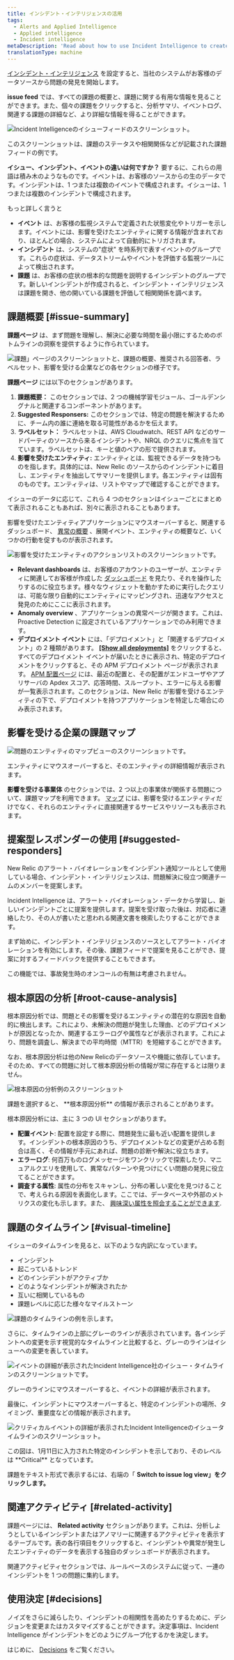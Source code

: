 ```yaml
---
title: インシデント・インテリジェンスの活用
tags:
  - Alerts and Applied Intelligence
  - Applied intelligence
  - Incident intelligence
metaDescription: 'Read about how to use Incident Intelligence to create an overview of all your alert incidents, their sources, and related events.'
translationType: machine
---
```


[インシデント・インテリジェンス](/docs/alerts-applied-intelligence/applied-intelligence/incident-intelligence/get-started-incident-intelligence/#get-started) を設定すると、当社のシステムがお客様のデータソースから問題の発見を開始します。

**issue feed** では、すべての課題の概要と、課題に関する有用な情報を見ることができます。また、個々の課題をクリックすると、分析サマリ、イベントログ、関連する課題の詳細など、より詳細な情報を得ることができます。

![Incident Intelligenceのイシューフィードのスクリーンショット。](src/images/issue_feed.png 'Incident Intelligenceのイシューフィードです。')

<figcaption>
  このスクリーンショットは、課題のステータスや相関関係などが記載された課題フィードの例です。
</figcaption>

**イシュー、インシデント、イベントの違いは何ですか？** 要するに、これらの用語は積み木のようなものです。イベントは、お客様のソースからの生のデータです。インシデントは、1 つまたは複数のイベントで構成されます。イシューは、1 つまたは複数のインシデントで構成されます。

もっと詳しく言うと

- **イベント** は、お客様の監視システムで定義された状態変化やトリガーを示します。イベントには、影響を受けたエンティティに関する情報が含まれており、ほとんどの場合、システムによって自動的にトリガされます。
- **インシデント** は、システムの"症状" を時系列で表すイベントのグループです。これらの症状は、データストリームやイベントを評価する監視ツールによって検出されます。
- **課題** は、お客様の症状の根本的な問題を説明するインシデントのグループです。新しいインシデントが作成されると、インシデント・インテリジェンスは課題を開き、他の開いている課題を評価して相関関係を調べます。

## 課題概要 [#issue-summary]

**課題ページ** は、まず問題を理解し、解決に必要な時間を最小限にするためのボトムラインの洞察を提供するように作られています。

![課題」ページのスクリーンショットと、課題の概要、推奨される回答者、ラベルセット、影響を受ける企業などの各セクションの様子です。](src/images/Screen-Shot-2020-10-21-at-9.32.39-AM.png '課題」ページには、「課題の概要」、「推奨される回答者」、「ラベルセット」、「影響を受ける組織」などのセクションがあります。')

**課題ページ** には以下のセクションがあります。

1. **課題概要：** このセクションでは、2 つの機械学習モジュール、ゴールデンシグナルと関連するコンポーネントがあります。
2. **Suggested Responsers:** このセクションでは、特定の問題を解決するために、チーム内の誰に連絡を取る可能性があるかを伝えます。
3. **ラベルセット：** ラベルセットは、AWS Cloudwatch、REST API などのサードパーティのソースから来るインシデントや、NRQL のクエリに焦点を当てています。ラベルセットは、キーと値のペアの形で提供されます。
4. **影響を受けたエンティティ:** エンティティとは、監視できるデータを持つものを指します。具体的には、New Relic のソースからのインシデントに着目し、エンティティを抽出してサマリーを提供します。各エンティティは固有のものです。エンティティは、リストやマップで確認することができます。

イシューのデータに応じて、これら 4 つのセクションはイシューごとにまとめて表示されることもあれば、別々に表示されることもあります。

影響を受けたエンティティアプリケーションにマウスオーバーすると、関連するダッシュボード、 [異常の概要](/docs/alerts-applied-intelligence/applied-intelligence/proactive-detection/proactive-detection-applied-intelligence#anomaly-overview) 、展開イベント、エンティティの概要など、いくつかの行動を促すものが表示されます。

![影響を受けたエンティティのアクションリストのスクリーンショットです。](src/images/impacted_entities_actions.png '影響を受けたエンティティのアクションリストです。')

- **Relevant dashboards** は、お客様のアカウントのユーザーが、エンティティに関連してお客様が作成した [ダッシュボード](/docs/query-your-data/explore-query-data/dashboards/introduction-dashboards/) を見たり、それを操作したりするのに役立ちます。様々なウィジェットを動かすために実行したクエリは、可能な限り自動的にエンティティにマッピングされ、迅速なアクセスと発見のためにここに表示されます。
- **Anomaly overview** 、アプリケーションの異常ページが開きます。これは、Proactive Detection に設定されているアプリケーションでのみ利用できます。
- **デプロイメント イベント** には、「デプロイメント」と「関連するデプロイメント」の 2 種類があります。 **[\[Show all deployments\]](/whats-new/applied-intelligence-deployment-events-issue-feed)** をクリックすると、すべてのデプロイメント イベントが届いたときに表示され、特定のデプロイメントをクリックすると、その APM デプロイメント ページが表示されます。 [APM 配置ページ](/docs/apm/apm-ui-pages/events/deployments-page-view-impact-your-app-users) には、最近の配置と、その配置がエンドユーザやアプリサーバの Apdex スコア、応答時間、スループット、エラーに与える影響が一覧表示されます。このセクションは、New Relic が影響を受けるエンティティの下で、デプロイメントを持つアプリケーションを特定した場合にのみ表示されます。

## 影響を受ける企業の課題マップ

![問題のエンティティのマップビューのスクリーンショットです。](src/images/issue_entity_map.png '問題のエンティティマップビュー。')

<figcaption>
  エンティティにマウスオーバーすると、そのエンティティの詳細情報が表示されます。
</figcaption>

**影響を受ける事業体** のセクションでは、2 つ以上の事業体が関係する問題について、課題マップを利用できます。 [マップ](/docs/new-relic-one/use-new-relic-one/ui-data/maps-in-context/) には、影響を受けるエンティティだけでなく、それらのエンティティに直接関連するサービスやリソースも表示されます。

## 提案型レスポンダーの使用 [#suggested-responders]

New Relic のアラート・バイオレーションをインシデント通知ツールとして使用している場合、インシデント・インテリジェンスは、問題解決に役立つ関連チームのメンバーを提案します。

Incident Intelligence は、アラート・バイオレーション・データから学習し、新しいインシデントごとに提案を提供します。提案を受け取った後は、対応者に連絡したり、その人が書いたと思われる関連文書を検索したりすることができます。

まず始めに、インシデント・インテリジェンスのソースとしてアラート・バイオレーションを有効にします。その後、課題フィードで提案を見ることができ、提案に対するフィードバックを提供することもできます。

<Callout variant="important">
  この機能では、事故発生時のオンコールの有無は考慮されません。
</Callout>

## 根本原因の分析 [#root-cause-analysis]

根本原因分析では、問題とその影響を受けるエンティティの潜在的な原因を自動的に検出します。これにより、未解決の問題が発生した理由、どのデプロイメントが原因となったか、関連するエラーログや属性などが表示されます。これにより、問題を調査し、解決までの平均時間（MTTR）を短縮することができます。

<Callout variant="tip">
  なお、根本原因分析は他のNew
  Relicのデータソースや機能に依存しています。そのため、すべての問題に対して根本原因分析の情報が常に存在するとは限りません。
</Callout>

![根本原因の分析例のスクリーンショット](src/images/root-cause-analysis.png '根本原因分析の例。')

<figcaption>
  課題を選択すると、 **根本原因分析** の情報が表示されることがあります。
</figcaption>

根本原因分析には、主に 3 つの UI セクションがあります。

- **配置イベント**: 配置を設定する際に、問題発生に最も近い配置を提供します。インシデントの根本原因のうち、デプロイメントなどの変更が占める割合は高く、その情報が手元にあれば、問題の診断や解決に役立ちます。
- **エラーログ**: 何百万ものログメッセージをワンクリックで探索したり、マニュアルクエリを使用して、異常なパターンや見つけにくい問題の発見に役立てることができます。
- **調査する属性**: 属性の分布をスキャンし、分布の著しい変化を見つけることで、考えられる原因を表面化します。ここでは、データベースや外部のメトリクスの変化も示します。また、 [興味深い属性を照会することができます](/docs/query-your-data/nrql-new-relic-query-language/get-started/introduction-nrql-new-relics-query-language).

## 課題のタイムライン [#visual-timeline]

イシューのタイムラインを見ると、以下のような内訳になっています。

- インシデント
- 起こっているトレンド
- どのインシデントがアクティブか
- どのようなインシデントが解決されたか
- 互いに相関しているもの
- 課題レベルに応じた様々なマイルストーン

![課題のタイムラインの例を示します。](src/images/incidents_timeline.png '課題のタイムラインの例')

さらに、タイムラインの上部にグレーのラインが表示されています。各インシデントへの変更を示す視覚的なタイムラインと比較すると、グレーのラインはイシューへの変更を表しています。

![イベントの詳細が表示されたIncident Intelligence社のイシュー・タイムラインのスクリーンショットです。](src/images/screenshot_incident_intelligence_timeline_event_detail.png 'インシデント・インテリジェンスのイシュー・タイムラインには、イベントの詳細が表示されます。')

<figcaption>
  グレーのラインにマウスオーバーすると、イベントの詳細が表示されます。
</figcaption>

最後に、インシデントにマウスオーバーすると、特定のインシデントの場所、タイミング、重要度などの情報が表示されます。

![クリティカルイベントの詳細が表示されたIncident Intelligenceのイシュータイムラインのスクリーンショット。](src/images/screenshot_incident_intelligence_critical_event_detail.png 'インシデント・インテリジェンスのイシュー・タイムラインには、重要なイベントの詳細が表示されます。')

<figcaption>
  この図は、1月11日に入力された特定のインシデントを示しており、そのレベルは
  **Critical** となっています。
</figcaption>

課題をテキスト形式で表示するには、右端の「 **Switch to issue log view」をクリックします。**

## 関連アクティビティ [#related-activity]

課題ページには、 **Related activity** セクションがあります。これは、分析しようとしているインシデントまたはアノマリーに関連するアクティビティを表示するテーブルです。表の各行項目をクリックすると、インシデントや異常が発生したエンティティのデータを表示する独自のダッシュボードが表示されます。

関連アクティビティセクションでは、ルールベースのシステムに従って、一連のインシデントを 1 つの問題に集約します。

## 使用決定 [#decisions]

ノイズをさらに減らしたり、インシデントの相関性を高めたりするために、デシジョンを変更またはカスタマイズすることができます。決定事項は、Incident Intelligence がインシデントをどのようにグループ化するかを決定します。

はじめに、 [Decisions](/docs/new-relic-one/use-new-relic-one/new-relic-ai/get-started-decisions) をご覧ください。
